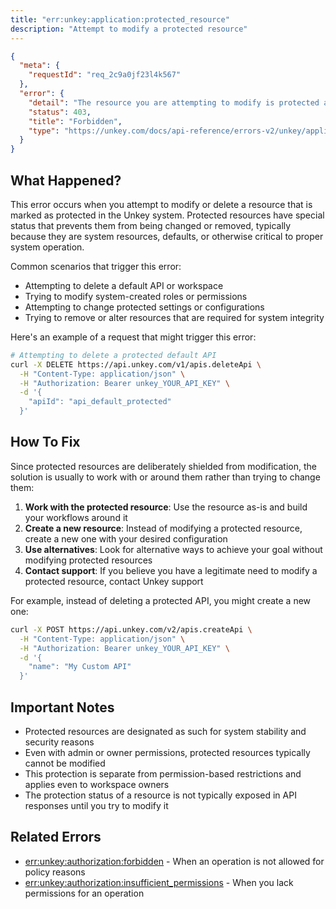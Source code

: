 ```yaml
---
title: "err:unkey:application:protected_resource"
description: "Attempt to modify a protected resource"
---
```



```json Example
{
  "meta": {
    "requestId": "req_2c9a0jf23l4k567"
  },
  "error": {
    "detail": "The resource you are attempting to modify is protected and cannot be changed",
    "status": 403,
    "title": "Forbidden",
    "type": "https://unkey.com/docs/api-reference/errors-v2/unkey/application/protected_resource"
  }
}
```

## What Happened?

This error occurs when you attempt to modify or delete a resource that is marked as protected in the Unkey system. Protected resources have special status that prevents them from being changed or removed, typically because they are system resources, defaults, or otherwise critical to proper system operation.

Common scenarios that trigger this error:
- Attempting to delete a default API or workspace
- Trying to modify system-created roles or permissions
- Attempting to change protected settings or configurations
- Trying to remove or alter resources that are required for system integrity

Here's an example of a request that might trigger this error:

```bash
# Attempting to delete a protected default API
curl -X DELETE https://api.unkey.com/v1/apis.deleteApi \
  -H "Content-Type: application/json" \
  -H "Authorization: Bearer unkey_YOUR_API_KEY" \
  -d '{
    "apiId": "api_default_protected"
  }'
```

## How To Fix

Since protected resources are deliberately shielded from modification, the solution is usually to work with or around them rather than trying to change them:

1. **Work with the protected resource**: Use the resource as-is and build your workflows around it
2. **Create a new resource**: Instead of modifying a protected resource, create a new one with your desired configuration
3. **Use alternatives**: Look for alternative ways to achieve your goal without modifying protected resources
4. **Contact support**: If you believe you have a legitimate need to modify a protected resource, contact Unkey support

For example, instead of deleting a protected API, you might create a new one:

```bash
curl -X POST https://api.unkey.com/v2/apis.createApi \
  -H "Content-Type: application/json" \
  -H "Authorization: Bearer unkey_YOUR_API_KEY" \
  -d '{
    "name": "My Custom API"
  }'
```

## Important Notes

- Protected resources are designated as such for system stability and security reasons
- Even with admin or owner permissions, protected resources typically cannot be modified
- This protection is separate from permission-based restrictions and applies even to workspace owners
- The protection status of a resource is not typically exposed in API responses until you try to modify it

## Related Errors
- [err:unkey:authorization:forbidden](../authorization/forbidden) - When an operation is not allowed for policy reasons
- [err:unkey:authorization:insufficient_permissions](../authorization/insufficient_permissions) - When you lack permissions for an operation